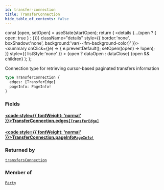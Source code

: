 ```yaml
---
id: transfer-connection
title: TransferConnection
hide_table_of_contents: false
---
```







  const [open, setOpen] = useState(startOpen);
  return (
    <details {...(open ? { open: true } : {})} className="details" style={{ border:'none', boxShadow:'none', background:'var(--ifm-background-color)' }}>
      <summary
        onClick={(e) => {
          e.preventDefault();
          setOpen((open) => !open);
        }}
        style={{ listStyle:'none' }}
      >
      {open ? dataOpen : dataClose}
      </summary>
      {open && children}
    </details>
  );
};




Connection type for retrieving cursor-based paginated transfers information


```graphql
type TransferConnection {
  edges: [TransferEdge]
  pageInfo: PageInfo!
}
```


### Fields

#### [<code style={{ fontWeight: 'normal' }}>TransferConnection.<b>edges</b></code>](#)<Bullet />[`[TransferEdge]`](/testnet/api/graphql/objects/transfer-edge) <Badge class="secondary" text="list"/> <Badge class="secondary" text="object"/>
> 
> 

#### [<code style={{ fontWeight: 'normal' }}>TransferConnection.<b>pageInfo</b></code>](#)<Bullet />[`PageInfo!`](/testnet/api/graphql/objects/page-info) <Badge class="secondary" text="non-null"/> <Badge class="secondary" text="object"/>
> 
> 



### Returned by

[`transfersConnection`](/testnet/api/graphql/queries/transfers-connection)  <Badge class="secondary" text="query"/>

### Member of

[`Party`](/testnet/api/graphql/objects/party)  <Badge class="secondary" text="object"/>

